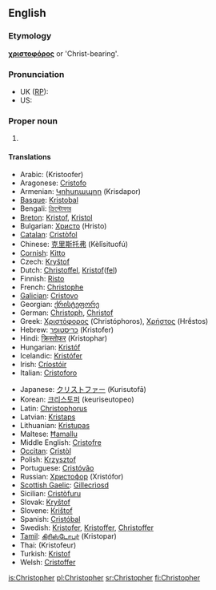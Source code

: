 {{wikipedia}}
==English==

===Etymology===
{{Gr.}} '''[[χριστοφόρος]]''' or 'Christ-bearing'.

===Pronunciation===
*UK ([[w:Received Pronunciation|RP]]): {{IPA|/ˈkɹɪs.tə.fə/}}
*US: {{IPA|/ˈkɹɪs.tə.fɚ/}}

===Proper noun===
{{en-proper noun}}

# {{given name|male|from Greek|}}

====Translations====
{{trans-top|a male given name}}
*Arabic: {{ARchar|[[كريستوفر]]}} (Kristoofer)
*Aragonese: [[Cristofo]]
*Armenian: [[Կրիսդապոր]] (Krisdapor)
*[[Basque]]: [[Kristobal]]
*Bengali: [[ক্রিস্টোফার]]
*[[Breton]]: [[Kristof]], [[Kristol]]
*Bulgarian: [[Христо]] (Hristo)
*[[Catalan]]: [[Cristòfol]]
*Chinese: [[克里斯托弗]] (Kèlǐsituofú)
*[[Cornish]]: [[Kitto]]
*Czech: [[Kryštof]]
*Dutch: [[Christoffel]], [[Kristof]]([[Kristoffel|fel]])
*Finnish: [[Risto]]
*French: [[Christophe]]
*[[Galician]]: [[Cristovo]]
*Georgian: [[ქრისტეფორე]]
*German: [[Christoph]], [[Christof]]
*Greek: [[Χριστόφορος]] (Christóphoros), [[Χρήστος]] (Hrḗstos)
*Hebrew: [[כריסטופר]] (Kristofer)
*Hindi: [[क्रिस्तोफर]] (Kristophar)
*Hungarian: [[Kristóf]]
*Icelandic: [[Kristófer]]
*Irish: [[Críostóir]]
*Italian: [[Cristoforo]]
{{trans-mid}}
*Japanese: [[クリストファー]] (Kurisutofā)
*Korean: [[크리스토퍼]] (keuriseutopeo)
*Latin: [[Christophorus]]
*Latvian: [[Kristaps]]
*Lithuanian: [[Kristupas]]
*Maltese: [[Ħamallu]]
*Middle English: [[Cristofre]]
*[[Occitan]]: [[Cristòl]]
*Polish: [[Krzysztof]]
*Portuguese: [[Cristóvão]]
*Russian: [[Христофор]] (Xristófor)
*[[Scottish Gaelic]]: [[Gillecrìosd]]
*Sicilian: [[Cristòfuru]]
*Slovak: [[Kryštof]]
*Slovene: [[Krištof]]
*Spanish: [[Cristóbal]]
*Swedish: [[Kristofer]], [[Kristoffer]], [[Christoffer]]
*[[Tamil]]: [[கிரிஸ்டோபர்]] (Kristopar)
*Thai: {{THchar|[[คริสโตเฟอร์]]}} (Kristofeur)
*Turkish: [[Kristof]]
*Welsh: [[Cristoffer]]
{{trans-bottom}}

[[is:Christopher]]
[[pl:Christopher]]
[[sr:Christopher]]
[[fi:Christopher]]